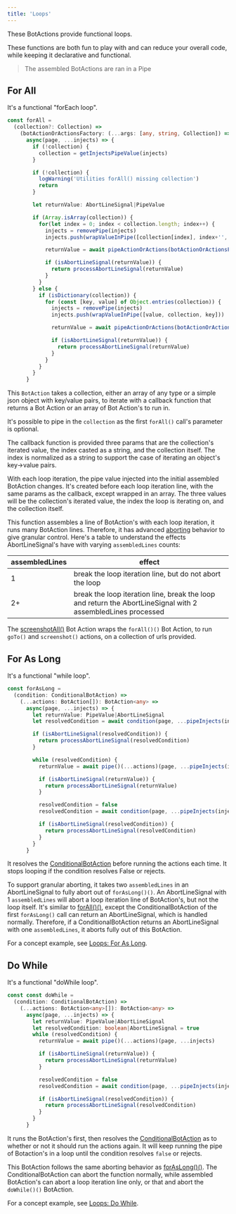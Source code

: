```yaml
---
title: 'Loops'
---
```


These BotActions provide functional loops.

These functions are both fun to play with and can reduce your overall code, while keeping it declarative and functional.

> The assembled BotActions are ran in a Pipe

## For All
It's a functional "forEach loop".
```typescript
const forAll =
  (collection?: Collection) =>
    (botActionOrActionsFactory: (...args: [any, string, Collection]) => BotAction<any>[] | BotAction<any>): BotAction<any> =>
      async(page, ...injects) => {
        if (!collection) {
          collection = getInjectsPipeValue(injects)
        }

        if (!collection) {
          logWarning('Utilities forAll() missing collection')
          return
        }

        let returnValue: AbortLineSignal|PipeValue

        if (Array.isArray(collection)) {
          for(let index = 0; index < collection.length; index++) {
            injects = removePipe(injects)
            injects.push(wrapValueInPipe([collection[index], index+'', collection]))

            returnValue = await pipeActionOrActions(botActionOrActionsFactory(collection[index], index+'', collection))(page, ...injects)

            if (isAbortLineSignal(returnValue)) {
              return processAbortLineSignal(returnValue)
            }
          }
        } else {
          if (isDictionary(collection)) {
            for (const [key, value] of Object.entries(collection)) {
              injects = removePipe(injects)
              injects.push(wrapValueInPipe([value, collection, key]))

              returnValue = await pipeActionOrActions(botActionOrActionsFactory(value, key, collection))(page, ...injects)

              if (isAbortLineSignal(returnValue)) {
                return processAbortLineSignal(returnValue)
              }
            }
          }
        }
      }
```
This `BotAction` takes a collection, either an array of any type or a simple json object with key/value pairs, to iterate with a callback function that returns a Bot Action or an array of Bot Action's to run in.

It's possible to pipe in the `collection` as the first `forAll()` call's parameter is optional.

The callback function is provided three params that are the collection's iterated value, the index casted as a string, and the collection itself. The index is normalized as a string to support the case of iterating an object's key->value pairs.

With each loop iteration, the pipe value injected into the initial assembled BotAction changes. It's created before each loop iteration line, with the same params as the callback, except wrapped in an array. The three values will be the collection's iterated value, the index the loop is iterating on, and the collection itself.

This function assembles a line of BotAction's with each loop iteration, it runs many BotAction lines. Therefore, it has advanced [aborting](/advanced/aborting) behavior to give granular control. Here's a table to understand the effects AbortLineSignal's have with varying `assembledLines` counts:

| assembledLines | effect                                                         |
|       -        |         -                                                     |
| 1              | break the loop iteration line, but do not abort the loop       |
| 2+             | break the loop iteration line, break the loop and return the AbortLineSignal with 2 assembledLines processed        |

The [screenshotAll()](https://github.com/mrWh1te/Botmation/blob/master/src/botmation/actions/files.ts) Bot Action wraps the `forAll()()` Bot Action, to run `goTo()` and `screenshot()` actions, on a collection of urls provided.

## For As Long
It's a functional "while loop".

```typescript
const forAsLong =
  (condition: ConditionalBotAction) =>
    (...actions: BotAction[]): BotAction<any> =>
      async(page, ...injects) => {
        let returnValue: PipeValue|AbortLineSignal
        let resolvedCondition = await condition(page, ...pipeInjects(injects))

        if (isAbortLineSignal(resolvedCondition)) {
          return processAbortLineSignal(resolvedCondition)
        }

        while (resolvedCondition) {
          returnValue = await pipe()(...actions)(page, ...pipeInjects(injects))

          if (isAbortLineSignal(returnValue)) {
            return processAbortLineSignal(returnValue)
          }

          resolvedCondition = false
          resolvedCondition = await condition(page, ...pipeInjects(injects))

          if (isAbortLineSignal(resolvedCondition)) {
            return processAbortLineSignal(resolvedCondition)
          }
        }
      }
```
It resolves the [ConditionalBotAction](/advanced/conditionals#conditional-botaction) before running the actions each time. It stops looping if the condition resolves False or rejects.

To support granular aborting, it takes two `assembledLines` in an AbortLineSignal to fully abort out of `forAsLong()()`. An AbortLineSignal with 1 `assembledLines` will abort a loop iteration line of BotAction's, but not the loop itself. It's similar to [forAll()()](/api/utilities#for-all), except the ConditionalBotAction of the first `forAsLong()` call can return an AbortLineSignal, which is handled normally. Therefore, if a ConditionalBotAction returns an AbortLineSignal with one `assembledLines`, it aborts fully out of this BotAction.

For a concept example, see [Loops: For As Long](/advanced/loops#for-as-long).

## Do While
It's a functional "doWhile loop".

```typescript
const const doWhile =
  (condition: ConditionalBotAction) =>
    (...actions: BotAction<any>[]): BotAction<any> =>
      async(page, ...injects) => {
        let returnValue: PipeValue|AbortLineSignal
        let resolvedCondition: boolean|AbortLineSignal = true
        while (resolvedCondition) {
          returnValue = await pipe()(...actions)(page, ...injects)

          if (isAbortLineSignal(returnValue)) {
            return processAbortLineSignal(returnValue)
          }

          resolvedCondition = false
          resolvedCondition = await condition(page, ...pipeInjects(injects))

          if (isAbortLineSignal(resolvedCondition)) {
            return processAbortLineSignal(resolvedCondition)
          }
        }
      }
```
It runs the BotAction's first, then resolves the [ConditionalBotAction](/advanced/conditionals#conditional-botaction) as to whether or not it should run the actions again. It will keep running the pipe of Botaction's in a loop until the condition resolves `false` or rejects.

This BotAction follows the same aborting behavior as [forAsLong()()](/api/utilities#for-as-long). The ConditionalBotAction can abort the function normally, while assembled BotAction's can abort a loop iteration line only, or that and abort the `doWhile()()` BotAction.

For a concept example, see [Loops: Do While](/advanced/loops#do-while).
